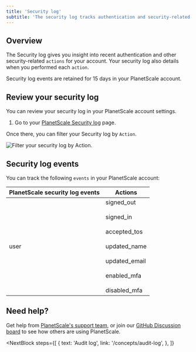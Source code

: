 ```yaml
---
title: 'Security log'
subtitle: 'The security log tracks authentication and security-related actions conducted in your PlanetScale account.'
---
```


## Overview

The Security log gives you insight into recent authentication and other security-related `actions` for your account. Your security log also details when you performed each `action`.

Security log events are retained for 15 days in your PlanetScale account.

## Review your security log

You can review your security log in your PlanetScale account settings.

1. Go to your [PlanetScale Security log](https://app.planetscale.com/settings/security-log) page.

Once there, you can filter your Security log by `Action`.

![Filter your security log by Action.](/img/docs/security-log-action.png)

## Security log events

You can track the following `events` in your PlanetScale account:

| PlanetScale security log events | Actions                                                                                                                                                 |
| ------------------------------- | ------------------------------------------------------------------------------------------------------------------------------------------------------- |
| user                            | signed_out <br/><br/> signed_in <br/><br/> accepted_tos <br/><br/> updated_name <br/><br/> updated_email <br/><br/> enabled_mfa <br/><br/> disabled_mfa |

## Need help?

Get help from [PlanetScale's support team](https://www.planetscale.com/support), or join our [GitHub Discussion board](https://github.com/planetscale/discussion/discussions) to see how others are using PlanetScale.

<NextBlock
  steps={[
    {
      text: 'Audit log',
      link: '/concepts/audit-log',
    },
  ]}
></NextBlock>
